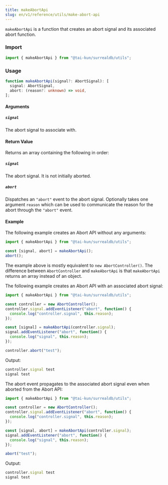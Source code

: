 ```yaml
---
title: makeAbortApi
slug: en/v1/reference/utils/make-abort-api
---
```


`makeAbortApi` is a function that creates an abort signal and its associated abort function.

### Import

```ts
import { makeAbortApi } from "@tai-kun/surrealdb/utils";
```

### Usage

```ts
function makeAbortApi(signal?: AbortSignal): [
  signal: AbortSignal,
  abort: (reason?: unknown) => void,
];
```

#### Arguments

##### `signal`

The abort signal to associate with.

#### Return Value

Returns an array containing the following in order:

##### `signal`

The abort signal. It is not initially aborted.

##### `abort`

Dispatches an `"abort"` event to the abort signal. Optionally takes one argument `reason` which can be used to communicate the reason for the abort through the `"abort"` event.

#### Example

The following example creates an Abort API without any arguments:

```ts
import { makeAbortApi } from "@tai-kun/surrealdb/utils";

const [signal, abort] = makeAbortApi();
abort();
```

The example above is mostly equivalent to `new AbortController()`. The difference between `AbortController` and `makeAbortApi` is that `makeAbortApi` returns an array instead of an object.

The following example creates an Abort API with an associated abort signal:

```ts
import { makeAbortApi } from "@tai-kun/surrealdb/utils";

const controller = new AbortController();
controller.signal.addEventListener("abort", function() {
  console.log("controller.signal", this.reason);
});

const [signal] = makeAbortApi(controller.signal);
signal.addEventListener("abort", function() {
  console.log("signal", this.reason);
});

controller.abort("test");
```

Output:

```js
controller.signal test
signal test
```

The abort event propagates to the associated abort signal even when aborted from the Abort API:

```ts
import { makeAbortApi } from "@tai-kun/surrealdb/utils";

const controller = new AbortController();
controller.signal.addEventListener("abort", function() {
  console.log("controller.signal", this.reason);
});

const [signal, abort] = makeAbortApi(controller.signal);
signal.addEventListener("abort", function() {
  console.log("signal", this.reason);
});

abort("test");
```

Output:

```js
controller.signal test
signal test
```
